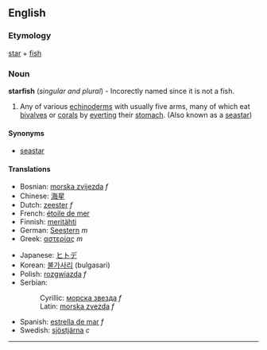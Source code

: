 ==English==
===Etymology===
[[star]] + [[fish]]

===Noun===
'''starfish''' (''singular and plural'') - Incorectly named since it is not a fish.

#Any of various [[echinoderm]]s with usually five arms, many of which eat [[bivalve]]s or [[coral]]s by [[evert]]ing their [[stomach]]. (Also known as a [[seastar]])

====Synonyms====
*[[seastar]]

====Translations====
{{top}}
*Bosnian: [[morska zvijezda]] ''f''
*Chinese: [[海星]]
*Dutch: [[zeester]] ''f''
*French: [[étoile de mer]]
*Finnish: [[meritähti]]
*German: [[Seestern]] ''m''
*Greek: [[αστερίας]] ''m''
{{mid}}
*Japanese: [[ヒトデ]]
*Korean: [[불가사리]] (bulgasari)
*Polish: [[rozgwiazda]] ''f''
*Serbian:
*:Cyrillic: [[морска звезда]] ''f''
*:Latin: [[morska zvezda]] ''f''
*Spanish: [[estrella de mar]] ''f''
*Swedish: [[sjöstjärna]] ''c''
{{bottom}}

----